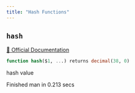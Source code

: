 ```yaml
---
title: "Hash Functions"
---
```



## `hash`
[🔗 Official Documentation](#)

```sql
function hash($1, ...) returns decimal(38, 0)
```
hash value

   Finished man in 0.213 secs

